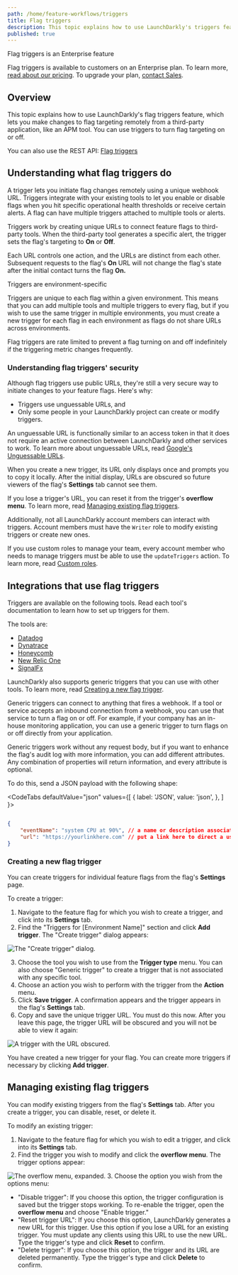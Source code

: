 ```yaml
---
path: /home/feature-workflows/triggers
title: Flag triggers
description: This topic explains how to use LaunchDarkly's triggers feature, which lets you make changes to flag targeting remotely.
published: true
---
```


<Callout intent="primary">
<CalloutTitle>Flag triggers is an Enterprise feature</CalloutTitle>
<CalloutDescription>

Flag triggers is available to customers on an Enterprise plan. To learn more, [read about our pricing](https://launchdarkly.com/pricing/). To upgrade your plan, [contact Sales](https://launchdarkly.com/contact-sales/).

</CalloutDescription>
</Callout>

## Overview

This topic explains how to use LaunchDarkly's flag triggers feature, which lets you make changes to flag targeting remotely from a third-party application, like an APM tool. You can use triggers to turn flag targeting on or off.

<LearnMore>

You can also use the REST API: [Flag triggers](https://apidocs.launchdarkly.com/tag/Flag-triggers/)

</LearnMore>

## Understanding what flag triggers do

A trigger lets you initiate flag changes remotely using a unique webhook URL. Triggers integrate with your existing tools to let you enable or disable flags when you hit specific operational health thresholds or receive certain alerts. A flag can have multiple triggers attached to multiple tools or alerts.

Triggers work by creating unique URLs to connect feature flags to third-party tools. When the third-party tool generates a specific alert, the trigger sets the flag's targeting to **On** or **Off**.

Each URL controls one action, and the URLs are distinct from each other. Subsequent requests to the flag's **On** URL will not change the flag's state after the initial contact turns the flag **On.**

<Callout intent="info">
<CalloutTitle>Triggers are environment-specific</CalloutTitle>
<CalloutDescription>

Triggers are unique to each flag within a given environment. This means that you can add multiple tools and multiple triggers to every flag, but if you wish to use the same trigger in multiple environments, you must create a new trigger for each flag in each environment as flags do not share URLs across environments.

</CalloutDescription>
</Callout>

Flag triggers are rate limited to prevent a flag turning on and off indefinitely if the triggering metric changes frequently.

### Understanding flag triggers' security

Although flag triggers use public URLs, they're still a very secure way to initiate changes to your feature flags. Here's why:

* Triggers use unguessable URLs, and
* Only some people in your LaunchDarkly project can create or modify triggers.

An unguessable URL is functionally similar to an access token in that it does not require an active connection between LaunchDarkly and other services to work. To learn more about unguessable URLs, read [Google's Unguessable URLs](https://www.schneier.com/blog/archives/2015/07/googles_unguess.html).

When you create a new trigger, its URL only displays once and prompts you to copy it locally. After the initial display, URLs are obscured so future viewers of the flag's **Settings** tab cannot see them.

If you lose a trigger's URL, you can reset it from the trigger's **overflow menu**. To learn more, read [Managing existing flag triggers](#managing-existing-flag-triggers).

Additionally, not all LaunchDarkly account members can interact with triggers. Account members must have the `Writer` role to modify existing triggers or create new ones.

If you use custom roles to manage your team, every account member who needs to manage triggers must be able to use the `updateTriggers` action. To learn more, read [Custom roles](/home/members/custom-roles).

## Integrations that use flag triggers

Triggers are available on the following tools. Read each tool's documentation to learn how to set up triggers for them.

The tools are:

* [Datadog](/integrations/datadog/triggers)
* [Dynatrace](/integrations/dynatrace/triggers)
* [Honeycomb](/integrations/honeycomb/triggers)
* [New Relic One](/integrations/new-relic/triggers)
* [SignalFx](/integrations/signalfx/triggers)

LaunchDarkly also supports generic triggers that you can use with other tools. To learn more, read [Creating a new flag trigger](#creating-a-new-flag-trigger).

Generic triggers can connect to anything that fires a webhook. If a tool or service accepts an inbound connection from a webhook, you can use that service to turn a flag on or off. For example, if your company has an in-house monitoring application, you can use a generic trigger to turn flags on or off directly from your application.

Generic triggers work without any request body, but  if you want to enhance the flag's audit log with more information, you can add different attributes. Any combination of properties will return information, and every attribute is optional.

To do this, send a JSON payload with the following shape:

<CodeTabs
  defaultValue="json"
  values={[
    { label: 'JSON', value: 'json', },
  ]
}>
<CodeTabItem value="json">

```json

{
    "eventName": "system CPU at 90%", // a name or description associated with the event
    "url": "https://yourlinkhere.com" // put a link here to direct a user to more information
}

```

</CodeTabItem>
</CodeTabs>

### Creating a new flag trigger

You can create triggers for individual feature flags from the flag's **Settings** page.

To create a trigger:

1. Navigate to the feature flag for which you wish to create a trigger, and click into its **Settings** tab.
2. Find the "Triggers for [Environment Name]" section and click **Add trigger**. The "Create trigger" dialog appears:

![The "Create trigger" dialog.](triggers-create.png)

3. Choose the tool you wish to use from the **Trigger type** menu. You can also choose "Generic trigger" to create a trigger that is not associated with any specific tool.
4. Choose an action you wish to perform with the trigger from the **Action** menu.
5. Click **Save trigger**. A confirmation appears and the trigger appears in the flag's **Settings** tab.
6. Copy and save the unique trigger URL. You must do this now. After you leave this page, the trigger URL will be obscured and you will not be able to view it again:

![A trigger with the URL obscured.](triggers-url-obscured.png)

You have created a new trigger for your flag. You can create more triggers if necessary by clicking **Add trigger**.

## Managing existing flag triggers

You can modify existing triggers from the flag's **Settings** tab. After you create a trigger, you can disable, reset, or delete it.

To modify an existing trigger:

1. Navigate to the feature flag for which you wish to edit a trigger, and click into its **Settings** tab.
2. Find the trigger you wish to modify and click the **overflow menu**. The trigger options appear:

![The overflow menu, expanded.](triggers-overflow-menu.png)
3. Choose the option you wish from the options menu:
 * "Disable trigger": If you choose this option, the trigger configuration is saved but the trigger stops working. To re-enable the trigger, open the **overflow menu** and choose "Enable trigger."
 * "Reset trigger URL": If you choose this option, LaunchDarkly generates a new URL for this trigger. Use this option if you lose a URL for an existing trigger. You must update any clients using this URL to use the new URL. Type the trigger's type and click **Reset** to confirm.
 * "Delete trigger": If you choose this option, the trigger and its URL are deleted permanently. Type the trigger's type and click **Delete** to confirm.
